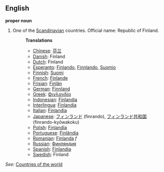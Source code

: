 ==English==

'''proper noun'''

# One of the [[Scandinavian]] countries. Official name: Republic of Finland.
#:'''Translations'''
#:*[[Chinese]]: [[芬兰]]
#:*[[Danish]]: Finland
#:*[[Dutch]]: Finland
#:*[[Esperanto]]: [[Finlando]], [[Finnlando]], [[Suomio]]
#:*[[Finnish]]: [[Suomi]]
#:*[[French]]: [[Finlande]]
#:*[[Frisian]]: [[Finlân]]
#:*[[German]]: [[Finnland]]
#:*[[Greek]]: [[Φινλανδία]]
#:*[[Indonesian]]: [[Finlandia]]
#:*[[Interlingua]]: [[Finlandia]]
#:*[[Italian]]: [[Finlandia]]
#:*[[Japanese]]: [[フィンランド]] (finrando), [[フィンランド]][[共和国]] (finrando-kyōwakoku)
#:*[[Polish]]: [[Finlandia]]
#:*[[Portuguese]]: [[Finlândia]]
#:*[[Romanian]]: [[Finlanda]] ''f''
#:*[[Russian]]: [[Финляндия]]
#:*[[Spanish]]: [[Finlandia]]
#:*[[Swedish]]: Finland

''See'': [[Countries of the world]]